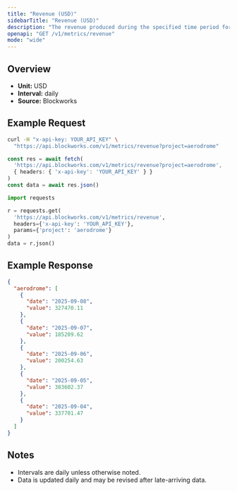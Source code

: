 ```yaml
---
title: "Revenue (USD)"
sidebarTitle: "Revenue (USD)"
description: "The revenue produced during the specified time period for given project."
openapi: "GET /v1/metrics/revenue"
mode: "wide"
---
```


## Overview

- **Unit:** USD
- **Interval:** daily
- **Source:** Blockworks

## Example Request

<CodeGroup>

```bash cURL
curl -H "x-api-key: YOUR_API_KEY" \
  "https://api.blockworks.com/v1/metrics/revenue?project=aerodrome"
```

```typescript TypeScript
const res = await fetch(
  'https://api.blockworks.com/v1/metrics/revenue?project=aerodrome',
  { headers: { 'x-api-key': 'YOUR_API_KEY' } }
)
const data = await res.json()
```

```python Python
import requests

r = requests.get(
  'https://api.blockworks.com/v1/metrics/revenue',
  headers={'x-api-key': 'YOUR_API_KEY'},
  params={'project': 'aerodrome'}
)
data = r.json()
```

</CodeGroup>

## Example Response

```json
{
  "aerodrome": [
    {
      "date": "2025-09-08",
      "value": 327470.11
    },
    {
      "date": "2025-09-07",
      "value": 185209.62
    },
    {
      "date": "2025-09-06",
      "value": 200254.63
    },
    {
      "date": "2025-09-05",
      "value": 383602.37
    },
    {
      "date": "2025-09-04",
      "value": 337701.47
    }
  ]
}
```

## Notes
- Intervals are daily unless otherwise noted.
- Data is updated daily and may be revised after late-arriving data.
